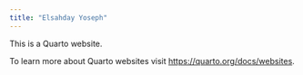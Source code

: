 ```yaml
---
title: "Elsahday Yoseph"
---
```


This is a Quarto website.

To learn more about Quarto websites visit <https://quarto.org/docs/websites>.

